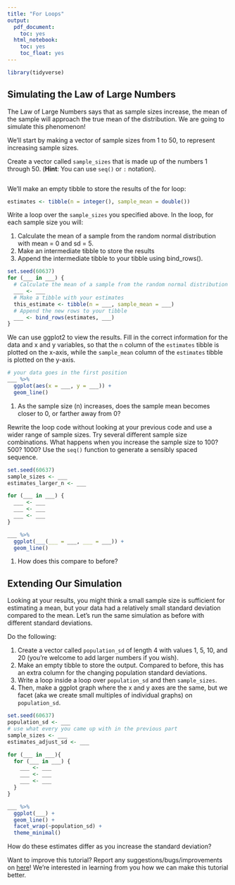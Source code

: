 ```yaml
---
title: "For Loops"
output:
  pdf_document:
    toc: yes
  html_notebook:
    toc: yes
    toc_float: yes
---
```


```r
library(tidyverse)
```

## Simulating the Law of Large Numbers

The Law of Large Numbers says that as sample sizes increase, the mean of the sample will approach the true mean of the distribution. We are going to simulate this phenomenon!

We'll start by making a vector of sample sizes from 1 to 50, to represent increasing sample sizes.

Create a vector called `sample_sizes` that is made up of the numbers 1 through 50. (**Hint**: You can use `seq()` or `:` notation).

```r

```

We'll make an empty tibble to store the results of the for loop:

```r
estimates <- tibble(n = integer(), sample_mean = double())
```

Write a loop over the `sample_sizes` you specified above. In the loop, for each sample size you will:

1. Calculate the mean of a sample from the random normal distribution with mean = 0 and sd = 5.
2. Make an intermediate tibble to store the results
3. Append the intermediate tibble to your tibble using bind_rows().

```r
set.seed(60637)
for (___ in ___) {
  # Calculate the mean of a sample from the random normal distribution with mean = 0 and sd = 5.
  ___ <- ___
  # Make a tibble with your estimates
  this_estimate <- tibble(n = ___, sample_mean = ___)
  # Append the new rows to your tibble
  ___ <- bind_rows(estimates, ___)
}
```

We can use ggplot2 to view the results. Fill in the correct information for the data and x and y variables, so that the `n` column of the `estimates` tibble is plotted on the x-axis, while the `sample_mean` column of the `estimates` tibble is plotted on the y-axis.

```r
# your data goes in the first position
___ %>% 
  ggplot(aes(x = ___, y = ___)) + 
  geom_line()
```

1. As the sample size (n) increases, does the sample mean becomes closer to 0, or farther away from 0?

Rewrite the loop code without looking at your previous code and use a wider range of sample sizes. Try several different sample size combinations. What happens when you increase the sample size to 100? 500? 1000? Use the `seq()` function to generate a sensibly spaced sequence.

```r
set.seed(60637)
sample_sizes <- ___
estimates_larger_n <- ___

for (___ in ___) {
  ___ <- ___
  ___ <- ___
  ___ <- ___
}

___ %>%
  ggplot(___(___ = ___, ___ = ___)) +
  geom_line()
```

1. How does this compare to before?

## Extending Our Simulation

Looking at your results, you might think a small sample size is sufficient for estimating a mean, but your data had a relatively small standard deviation compared to the mean. Let's run the same simulation as before with different standard deviations. 

Do the following:

1. Create a vector called `population_sd` of length 4 with values 1, 5, 10, and 20 (you're welcome to add larger numbers if you wish).
2. Make an empty tibble to store the output. Compared to before, this has an extra column for the changing population standard deviations.
3. Write a loop inside a loop over `population_sd` and then `sample_sizes`.
4. Then, make a ggplot graph where the x and y axes are the same, but we facet (aka we create small multiples of individual graphs) on `population_sd`.

```r
set.seed(60637)
population_sd <- ___
# use what every you came up with in the previous part
sample_sizes <- ___ 
estimates_adjust_sd <- ___

for (___ in ___){
  for (___ in ___) {
    ___ <- ___
    ___ <- ___
    ___ <- ___
  }
}

___ %>%
  ggplot(___) +
  geom_line() +
  facet_wrap(~population_sd) +
  theme_minimal()
```

How do these estimates differ as you increase the standard deviation?




Want to improve this tutorial? Report any suggestions/bugs/improvements on [here](mailto:anisfeld@uchicago.edu)! We’re interested in learning from you how we can make this tutorial better.
